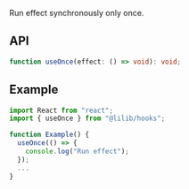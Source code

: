 Run effect synchronously only once.

## API

```ts
function useOnce(effect: () => void): void;
```

## Example

```jsx
import React from "react";
import { useOnce } from "@lilib/hooks";

function Example() {
  useOnce(() => {
    console.log("Run effect");
  });
  ...
}
```
